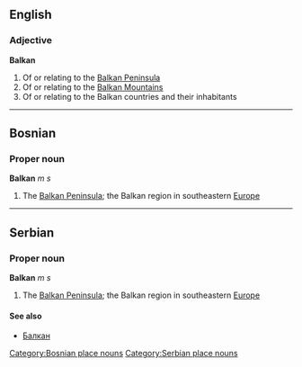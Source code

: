 ==English==
===Adjective===
'''Balkan'''
#Of or relating to the [[Balkan Peninsula]]
#Of or relating to the [[Balkan Mountains]]
#Of or relating to the Balkan countries and their inhabitants
----
==Bosnian==
===Proper noun===
'''Balkan''' ''m s''
#The [[Balkan Peninsula]]; the Balkan region in southeastern [[Europe]]
[[Category:Bosnian place nouns]]
----
==Serbian==
===Proper noun===
'''Balkan''' ''m s''
#The [[Balkan Peninsula]]; the Balkan region in southeastern [[Europe]]
====See also====
*[[Балкан]]
[[Category:Serbian place nouns]]